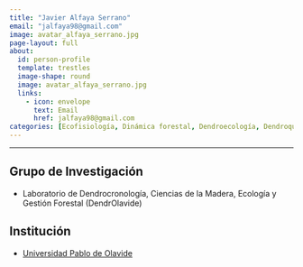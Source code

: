 ```yaml
---
title: "Javier Alfaya Serrano"
email: "jalfaya98@gmail.com"  
image: avatar_alfaya_serrano.jpg
page-layout: full
about: 
  id: person-profile
  template: trestles
  image-shape: round
  image: avatar_alfaya_serrano.jpg
  links:
    - icon: envelope
      text: Email
      href: jalfaya98@gmail.com
categories: [Ecofisiología, Dinámica forestal, Dendroecología, Dendroquímica, Modelización]
---
```

 
<hr>

:::{#person-profile}

## Grupo de Investigación
- Laboratorio de Dendrocronología, Ciencias de la Madera, Ecología y Gestión Forestal (DendrOlavide)

## Institución
- [Universidad Pablo de Olavide](https://www.upo.es/)

:::
